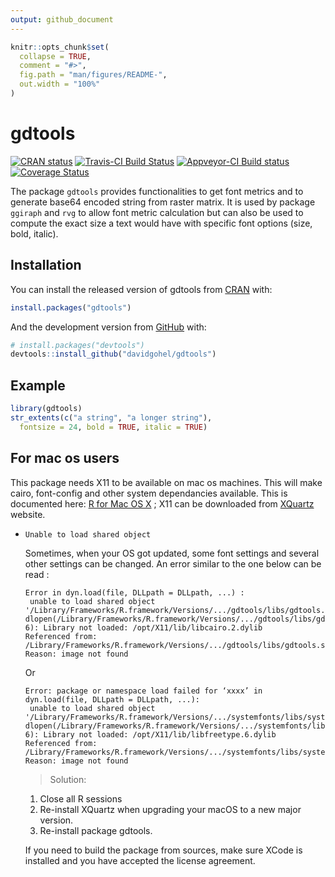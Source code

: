 ```yaml
---
output: github_document
---
```


<!-- README.md is generated from README.Rmd. Please edit that file -->

```r
knitr::opts_chunk$set(
  collapse = TRUE,
  comment = "#>",
  fig.path = "man/figures/README-",
  out.width = "100%"
)
```

# gdtools

<!-- badges: start -->
[![CRAN status](https://www.r-pkg.org/badges/version/gdtools)](https://CRAN.R-project.org/package=gdtools)
[![Travis-CI Build Status](https://travis-ci.org/davidgohel/gdtools.svg?branch=master)](https://travis-ci.org/davidgohel/gdtools)
[![Appveyor-CI Build status](https://ci.appveyor.com/api/projects/status/github/davidgohel/gdtools?branch=master)](https://ci.appveyor.com/project/davidgohel/gdtools/branch/master)
[![Coverage Status](https://img.shields.io/codecov/c/github/davidgohel/gdtools/master.svg)](https://codecov.io/github/davidgohel/gdtools?branch=master)
<!-- badges: end -->

The package `gdtools` provides functionalities to get
font metrics and to generate base64 encoded string from 
raster matrix. It is used by package `ggiraph` and `rvg` 
to allow font metric calculation but can also be used 
to compute the exact size a text would have with 
specific font options (size, bold, italic).


## Installation

You can install the released version of gdtools from [CRAN](https://CRAN.R-project.org) with:

``` r
install.packages("gdtools")
```

And the development version from [GitHub](https://github.com/davidgohel/gdtools) with:

``` r
# install.packages("devtools")
devtools::install_github("davidgohel/gdtools")
```
## Example


```r
library(gdtools)
str_extents(c("a string", "a longer string"), 
  fontsize = 24, bold = TRUE, italic = TRUE)
```

## For mac os users

This package needs X11 to be available on mac os machines. This will 
make cairo, font-config and other system dependancies available. 
This is documented here: [R for Mac OS X](https://cran.r-project.org/bin/macosx/) ; 
X11 can be downloaded from [XQuartz](https://www.xquartz.org/) website.

* `Unable to load shared object`

  Sometimes, when your OS got updated, some font settings and several 
  other settings can be changed. An error similar to the one below can be read :

  ```
Error in dyn.load(file, DLLpath = DLLpath, ...) : 
 unable to load shared object '/Library/Frameworks/R.framework/Versions/.../gdtools/libs/gdtools.so':
dlopen(/Library/Frameworks/R.framework/Versions/.../gdtools/libs/gdtools.so, 6): Library not loaded: /opt/X11/lib/libcairo.2.dylib
  Referenced from: /Library/Frameworks/R.framework/Versions/.../gdtools/libs/gdtools.so 
  Reason: image not found
```

  Or 

  ```
Error: package or namespace load failed for ‘xxxx’ in dyn.load(file, DLLpath = DLLpath, ...):
 unable to load shared object '/Library/Frameworks/R.framework/Versions/.../systemfonts/libs/systemfonts.so':
dlopen(/Library/Frameworks/R.framework/Versions/.../systemfonts/libs/systemfonts.so, 6): Library not loaded: /opt/X11/lib/libfreetype.6.dylib
  Referenced from: /Library/Frameworks/R.framework/Versions/.../systemfonts/libs/systemfonts.so
  Reason: image not found
```

  > Solution: 

  1. Close all R sessions
  2. Re-install XQuartz when upgrading your macOS to a new major version.
  3. Re-install package gdtools. 

  If you need to build the package from sources, make sure XCode is installed 
  and you have accepted the license agreement.




